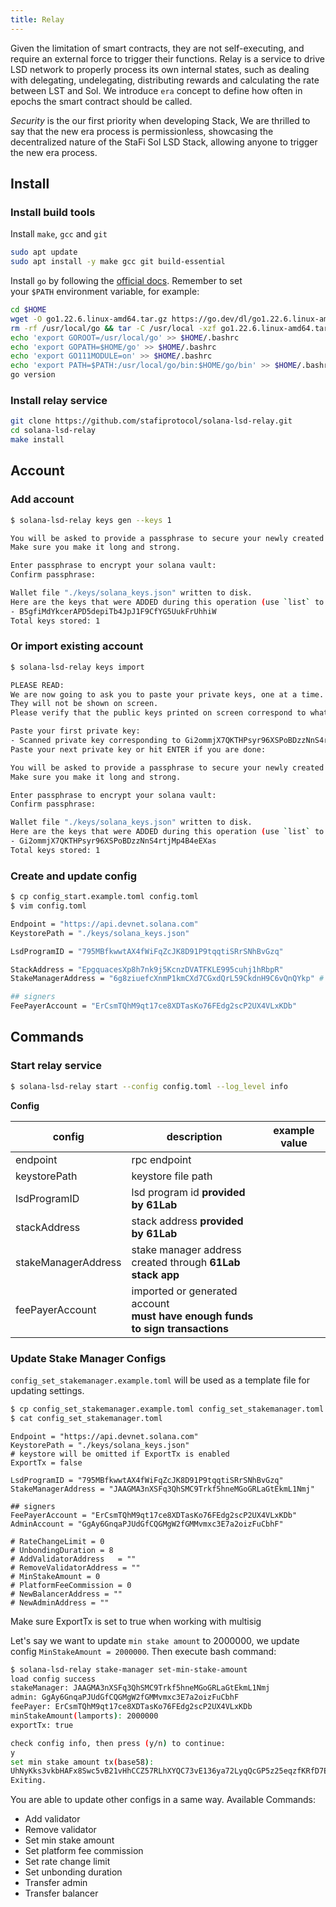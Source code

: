 ```yaml
---
title: Relay
---
```




Given the limitation of smart contracts, they are not self-executing, and require an external force to trigger their functions. Relay is a service to drive LSD network to properly process its own internal states, such as dealing with delegating, undelegating, distributing rewards and calculating the rate between LST and Sol. We introduce `era` concept to define how often in epochs the smart contract should be called.

*Security* is the our first priority when developing Stack, We are thrilled to say that the new era process is permissionless, showcasing the decentralized nature of the StaFi Sol LSD Stack, allowing anyone to trigger the new era process.

## Install
### Install build tools

Install `make`, `gcc` and `git`

```bash
sudo apt update
sudo apt install -y make gcc git build-essential
```

Install `go` by following the [official docs](https://golang.org/doc/install). Remember to set your `$PATH` environment variable, for example:

```bash
cd $HOME
wget -O go1.22.6.linux-amd64.tar.gz https://go.dev/dl/go1.22.6.linux-amd64.tar.gz
rm -rf /usr/local/go && tar -C /usr/local -xzf go1.22.6.linux-amd64.tar.gz && rm go1.22.6.linux-amd64.tar.gz
echo 'export GOROOT=/usr/local/go' >> $HOME/.bashrc
echo 'export GOPATH=$HOME/go' >> $HOME/.bashrc
echo 'export GO111MODULE=on' >> $HOME/.bashrc
echo 'export PATH=$PATH:/usr/local/go/bin:$HOME/go/bin' >> $HOME/.bashrc && . $HOME/.bashrc
go version
```

### Install relay service

```bash
git clone https://github.com/stafiprotocol/solana-lsd-relay.git
cd solana-lsd-relay
make install
```

## Account
### Add account

```bash
$ solana-lsd-relay keys gen --keys 1 

You will be asked to provide a passphrase to secure your newly created vault.
Make sure you make it long and strong.

Enter passphrase to encrypt your solana vault: 
Confirm passphrase: 

Wallet file "./keys/solana_keys.json" written to disk.
Here are the keys that were ADDED during this operation (use `list` to see them all):
- B5gfiMdYkcerAPD5depiTb4JpJ1F9CfYG5UukFrUhhiW
Total keys stored: 1
```

### Or import existing account
```bash
$ solana-lsd-relay keys import 

PLEASE READ:
We are now going to ask you to paste your private keys, one at a time.
They will not be shown on screen.
Please verify that the public keys printed on screen correspond to what you have noted

Paste your first private key: 
- Scanned private key corresponding to Gi2ommjX7QKTHPsyr96XSPoBDzzNnS4rtjMp4B4eEXas
Paste your next private key or hit ENTER if you are done: 

You will be asked to provide a passphrase to secure your newly created vault.
Make sure you make it long and strong.

Enter passphrase to encrypt your solana vault: 
Confirm passphrase: 

Wallet file "./keys/solana_keys.json" written to disk.
Here are the keys that were ADDED during this operation (use `list` to see them all):
- Gi2ommjX7QKTHPsyr96XSPoBDzzNnS4rtjMp4B4eEXas
Total keys stored: 1
```

### Create and update config

```bash
$ cp config_start.example.toml config.toml
$ vim config.toml

Endpoint = "https://api.devnet.solana.com"
KeystorePath = "./keys/solana_keys.json"

LsdProgramID = "795MBfkwwtAX4fWiFqZcJK8D91P9tqqtiSRrSNhBvGzq"

StackAddress = "EpgquacesXp8h7nk9j5KcnzDVATFKLE995cuhj1hRbpR"
StakeManagerAddress = "6g8ziuefcXnmP1kmCXd7CGxdQrL59CkdnH9C6vQnQYkp" # entrusted mode if empty

## signers
FeePayerAccount = "ErCsmTQhM9qt17ce8XDTasKo76FEdg2scP2UX4VLxKDb"
```

## Commands

### Start relay service

```bash
$ solana-lsd-relay start --config config.toml --log_level info
```

**Config**

| config | description | example value |
| --- | --- | --- |
| endpoint | rpc endpoint | |
| keystorePath | keystore file path | |
| lsdProgramID | lsd program id **provided by 61Lab** | |
| stackAddress | stack address **provided by 61Lab** |  |
| stakeManagerAddress | stake manager address<br/>created through **61Lab stack app**  |  |
| feePayerAccount | imported or generated account<br/>**must have enough funds to sign transactions**|  |

### Update Stake Manager Configs

`config_set_stakemanager.example.toml` will be used as a template file for updating settings.

```bash
$ cp config_set_stakemanager.example.toml config_set_stakemanager.toml
$ cat config_set_stakemanager.toml
```
```
Endpoint = "https://api.devnet.solana.com"
KeystorePath = "./keys/solana_keys.json"
# keystore will be omitted if ExportTx is enabled
ExportTx = false

LsdProgramID = "795MBfkwwtAX4fWiFqZcJK8D91P9tqqtiSRrSNhBvGzq"
StakeManagerAddress = "JAAGMA3nXSFq3QhSMC9Trkf5hneMGoGRLaGtEkmL1Nmj"

## signers
FeePayerAccount = "ErCsmTQhM9qt17ce8XDTasKo76FEdg2scP2UX4VLxKDb"
AdminAccount = "GgAy6GnqaPJUdGfCQGMgW2fGMMvmxc3E7a2oizFuCbhF"

# RateChangeLimit = 0
# UnbondingDuration = 8
# AddValidatorAddress   = ""
# RemoveValidatorAddress = ""
# MinStakeAmount = 0
# PlatformFeeCommission = 0
# NewBalancerAddress = ""
# NewAdminAddress = ""
```

<Callout type="warning">
Make sure ExportTx is set to true when working with multisig
</Callout>

Let's say we want to update `min stake amount` to 2000000, we update config `MinStakeAmount = 2000000`. Then execute bash command:

```bash
$ solana-lsd-relay stake-manager set-min-stake-amount 
load config success
stakeManager: JAAGMA3nXSFq3QhSMC9Trkf5hneMGoGRLaGtEkmL1Nmj
admin: GgAy6GnqaPJUdGfCQGMgW2fGMMvmxc3E7a2oizFuCbhF
feePayer: ErCsmTQhM9qt17ce8XDTasKo76FEdg2scP2UX4VLxKDb
minStakeAmount(lamports): 2000000
exportTx: true

check config info, then press (y/n) to continue:
y
set min stake amount tx(base58):
UhNyKks3vkbHAFx8Swc5vB21vHhCCZ57RLhXYQC73vE136ya72LyqQcGP5z25eqzfKRfD7EekXwDboaBLkbp2RaCnrg5wBLsjaomRyPAzX9tamcz3WronGF5idFuXhcfjCag14DUZgy4JRL9oaBt1CPj1yv6PhiEWnVCpdZMf2JX11DgjjU8oPnNHC5wPNzemyt8CWGRDHcH86djRuMfgFHfv5yFGZZBJXLvR5WSKvkzrmGi8K4tjb97FRv1m
Exiting.
```

You are able to update other configs in a same way. Available Commands:
- Add validator           
- Remove validator
- Set min stake amount
- Set platform fee commission
- Set rate change limit
- Set unbonding duration
- Transfer admin
- Transfer balancer
